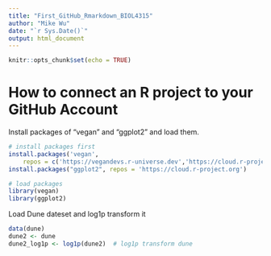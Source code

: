 ```yaml
---
title: "First_GitHub_Rmarkdown_BIOL4315"
author: "Mike Wu"
date: "`r Sys.Date()`"
output: html_document
---
```


```r
knitr::opts_chunk$set(echo = TRUE)
```

# How to connect an R project to your GitHub Account

Install packages of "vegan" and "ggplot2" and load them.
```r
# install packages first
install.packages('vegan',
    repos = c('https://vegandevs.r-universe.dev','https://cloud.r-project.org'))
install.packages("ggplot2", repos = 'https://cloud.r-project.org')

# load packages
library(vegan)
library(ggplot2)

```

Load Dune dateset and log1p transform it
```r
data(dune)
dune2 <- dune
dune2_log1p <- log1p(dune2)  # log1p transform dune

```